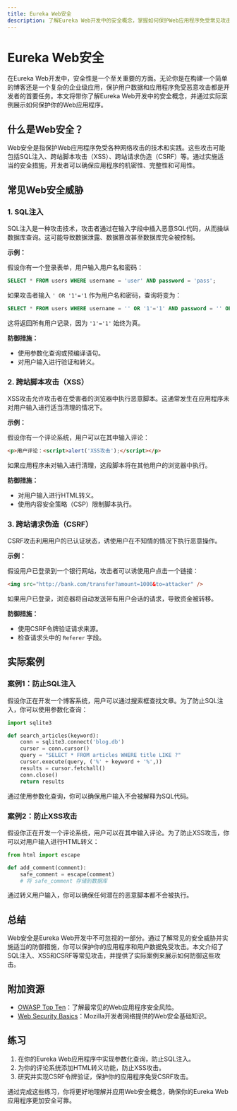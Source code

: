 ```yaml
---
title: Eureka Web安全
description: 了解Eureka Web开发中的安全概念，掌握如何保护Web应用程序免受常见攻击。
---
```


# Eureka Web安全

在Eureka Web开发中，安全性是一个至关重要的方面。无论你是在构建一个简单的博客还是一个复杂的企业级应用，保护用户数据和应用程序免受恶意攻击都是开发者的首要任务。本文将带你了解Eureka Web开发中的安全概念，并通过实际案例展示如何保护你的Web应用程序。

## 什么是Web安全？

Web安全是指保护Web应用程序免受各种网络攻击的技术和实践。这些攻击可能包括SQL注入、跨站脚本攻击（XSS）、跨站请求伪造（CSRF）等。通过实施适当的安全措施，开发者可以确保应用程序的机密性、完整性和可用性。

## 常见Web安全威胁

### 1. SQL注入

SQL注入是一种攻击技术，攻击者通过在输入字段中插入恶意SQL代码，从而操纵数据库查询。这可能导致数据泄露、数据篡改甚至数据库完全被控制。

**示例：**

假设你有一个登录表单，用户输入用户名和密码：

```sql
SELECT * FROM users WHERE username = 'user' AND password = 'pass';
```

如果攻击者输入 `' OR '1'='1` 作为用户名和密码，查询将变为：

```sql
SELECT * FROM users WHERE username = '' OR '1'='1' AND password = '' OR '1'='1';
```

这将返回所有用户记录，因为 `'1'='1'` 始终为真。

**防御措施：**

- 使用参数化查询或预编译语句。
- 对用户输入进行验证和转义。

### 2. 跨站脚本攻击（XSS）

XSS攻击允许攻击者在受害者的浏览器中执行恶意脚本。这通常发生在应用程序未对用户输入进行适当清理的情况下。

**示例：**

假设你有一个评论系统，用户可以在其中输入评论：

```html
<p>用户评论：<script>alert('XSS攻击');</script></p>
```

如果应用程序未对输入进行清理，这段脚本将在其他用户的浏览器中执行。

**防御措施：**

- 对用户输入进行HTML转义。
- 使用内容安全策略（CSP）限制脚本执行。

### 3. 跨站请求伪造（CSRF）

CSRF攻击利用用户的已认证状态，诱使用户在不知情的情况下执行恶意操作。

**示例：**

假设用户已登录到一个银行网站，攻击者可以诱使用户点击一个链接：

```html
<img src="http://bank.com/transfer?amount=1000&to=attacker" />
```

如果用户已登录，浏览器将自动发送带有用户会话的请求，导致资金被转移。

**防御措施：**

- 使用CSRF令牌验证请求来源。
- 检查请求头中的 `Referer` 字段。

## 实际案例

### 案例1：防止SQL注入

假设你正在开发一个博客系统，用户可以通过搜索框查找文章。为了防止SQL注入，你可以使用参数化查询：

```python
import sqlite3

def search_articles(keyword):
    conn = sqlite3.connect('blog.db')
    cursor = conn.cursor()
    query = "SELECT * FROM articles WHERE title LIKE ?"
    cursor.execute(query, ('%' + keyword + '%',))
    results = cursor.fetchall()
    conn.close()
    return results
```

通过使用参数化查询，你可以确保用户输入不会被解释为SQL代码。

### 案例2：防止XSS攻击

假设你正在开发一个评论系统，用户可以在其中输入评论。为了防止XSS攻击，你可以对用户输入进行HTML转义：

```python
from html import escape

def add_comment(comment):
    safe_comment = escape(comment)
    # 将 safe_comment 存储到数据库
```

通过转义用户输入，你可以确保任何潜在的恶意脚本都不会被执行。

## 总结

Web安全是Eureka Web开发中不可忽视的一部分。通过了解常见的安全威胁并实施适当的防御措施，你可以保护你的应用程序和用户数据免受攻击。本文介绍了SQL注入、XSS和CSRF等常见攻击，并提供了实际案例来展示如何防御这些攻击。

## 附加资源

- [OWASP Top Ten](https://owasp.org/www-project-top-ten/)：了解最常见的Web应用程序安全风险。
- [Web Security Basics](https://developer.mozilla.org/en-US/docs/Web/Security)：Mozilla开发者网络提供的Web安全基础知识。

## 练习

1. 在你的Eureka Web应用程序中实现参数化查询，防止SQL注入。
2. 为你的评论系统添加HTML转义功能，防止XSS攻击。
3. 研究并实现CSRF令牌验证，保护你的应用程序免受CSRF攻击。

通过完成这些练习，你将更好地理解并应用Web安全概念，确保你的Eureka Web应用程序更加安全可靠。